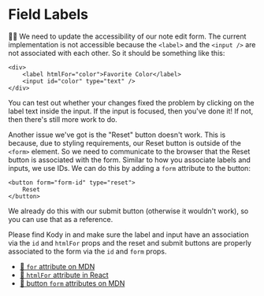 # Field Labels

👨‍💼 We need to update the accessibility of our note edit form. The current
implementation is not accessible because the `<label>` and the `<input />` are
not associated with each other. So it should be something like this:

```tsx
<div>
	<label htmlFor="color">Favorite Color</label>
	<input id="color" type="text" />
</div>
```

You can test out whether your changes fixed the problem by clicking on the label
text inside the input. If the input is focused, then you've done it! If not,
then there's still more work to do.

Another issue we've got is the "Reset" button doesn't work. This is because, due
to styling requirements, our Reset button is outside of the `<form>` element.
So we need to communicate to the browser that the Reset button is associated
with the form. Similar to how you associate labels and inputs, we use IDs. We
can do this by adding a `form` attribute to the button:

```tsx
<button form="form-id" type="reset">
	Reset
</button>
```

We already do this with our submit button (otherwise it wouldn't work), so you
can use that as a reference.

Please find Kody in <InlineFile file="app/routes/users+/$username_+/notes.$noteId_.edit.tsx" />
and make sure the label and input have an association via the `id` and `htmlFor`
props and the reset and submit buttons are properly associated to the form via
the `id` and `form` props.

- [📜 `for` attribute on MDN](https://developer.mozilla.org/en-US/docs/Web/HTML/Attributes/for)
- [📜 `htmlFor` attribute in React](https://react.dev/reference/react-dom/components/common#common-props)
- [📜 button `form` attributes on MDN](https://developer.mozilla.org/en-US/docs/Web/HTML/Element/button#attributes)
